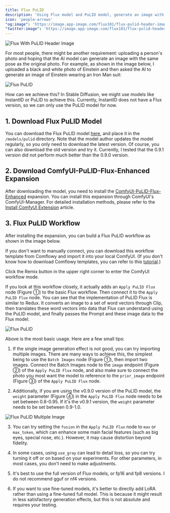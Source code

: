 ```yaml
---
title: Flux PuLID
description: 'Using Flux model and PuLID model, generate an image with the same pose as the original image'
icon: 'people-arrows'
"og:image": 'https://image.app-image.com/flux101/flux-pulid-header-image.png'
"twitter:image": 'https://image.app-image.com/flux101/flux-pulid-header-image.png'
---
```


<Frame caption="This image is generated by AI">
  <img
    className="rounded-xl"
    src="/images/intermediate/flux-pulid/flux-pulid-header-image.png"
    alt="Flux With PuLID Header Image"
  />
</Frame>

For most people, there might be another requirement: uploading a person's photo and hoping that the AI model can generate an image with the same pose as the original photo. For example, as shown in the image below, I uploaded a black and white photo of Einstein and then asked the AI to generate an image of Einstein wearing an Iron Man suit:

<Frame>
  <img
    className="rounded-xl"
    src="/images/intermediate/flux-pulid/flux-pulid-compare.png"
    alt="Flux PuLID"
  />
</Frame>

How can we achieve this? In Stable Diffusion, we might use models like InstantID or PuLID to achieve this. Currently, InstantID does not have a Flux version, so we can only use the PuLID model for now.

## 1. Download Flux PuLID Model

You can download the Flux PuLID model [here](https://huggingface.co/guozinan/PuLID/tree/main), and place it in the `/models/pulid` directory. Note that the model author updates the model regularly, so you only need to download the latest version. Of course, you can also download the old version and try it. Currently, I tested that the 0.9.1 version did not perform much better than the 0.9.0 version.

## 2. Download ComfyUI-PuLID-Flux-Enhanced Expansion

After downloading the model, you need to install the [ComfyUI-PuLID-Flux-Enhanced](https://github.com/sipie800/ComfyUI-PuLID-Flux-Enhanced) expansion. You can install this expansion through ComfyUI's ComfyUI-Manager. For detailed installation methods, please refer to the [Install ComfyUI Extension](https://comflowy.com/advanced/how-to-install-comfyui-extension) article.

## 3. Flux PuLID Workflow

After installing the expansion, you can build a Flux PuLID workflow as shown in the image below.

If you don't want to manually connect, you can download this workflow template from Comflowy and import it into your local ComfyUI. (If you don't know how to download Comflowy templates, you can refer to this [tutorial](https://intercom.help/comflowy/en/articles/10229083-how-do-i-get-the-workflow-template).)

<Card title="Flux ComfyUI Workflow Template" icon="cloud-arrow-down" href="https://app.comflowy.com/app/fbb14965-b15e-4131-8a72-b91172d7a7a4" horizontal>
  Click the Remix button in the upper right corner to enter the ComfyUI workflow mode.
</Card>


If you look at this workflow closely, it actually adds an `Apply PuLID Flux` node (Figure ①) to the basic Flux workflow. Then connect it to the `Apply PuLID Flux` node. You can see that the implementation of PuLID Flux is similar to Redux. It converts an image to a set of word vectors through Clip, then translates these word vectors into data that Flux can understand using the PuLID model, and finally passes the Prompt and these image data to the Flux model.

<Frame>
  <img
    className="rounded-xl"
    src="/images/intermediate/flux-pulid/flux-pulid-workflow.jpeg"
    alt="Flux PuLID"
  />
</Frame>

Above is the most basic usage. Here are a few small tips:

1. If the single image generation effect is not good, you can try importing multiple images. There are many ways to achieve this, the simplest being to use the `Batch Images` node (Figure ①), then import two images. Connect the Batch Images node to the `image` endpoint (Figure ②) of the `Apply PuLID Flux` node, and also make sure to connect the photo you most want the model to reference to the `prior_image` endpoint (Figure ③) of the `Apply PuLID Flux` node.

2. Additionally, if you are using the v0.9.0 version of the PuLID model, the `weight` parameter (Figure ④) in the `Apply PuLID Flux` node needs to be set between 0.8-0.95. If it's the v0.9.1 version, the `weight` parameter needs to be set between 0.9-1.0.

<Frame>
  <img
    className="rounded-xl"
    src="/images/intermediate/flux-pulid/flux-pulid-multiple-image.png"
    alt="Flux PuLID Multiple Image"
  />
</Frame>

3. You can try setting the `fusion` in the `Apply PuLID Flux` node to `max` or `max_token`, which can enhance some main facial features (such as big eyes, special nose, etc.). However, it may cause distortion beyond fidelity.

4. In some cases, using `use_gray` can lead to detail loss, so you can try turning it off or on based on your experiments. For other parameters, in most cases, you don't need to make adjustments.

5. It's best to use the full version of Flux models, or fp16 and fp8 versions. I do not recommend gguf or nf4 versions.

6. If you want to use fine-tuned models, it's better to directly add LoRA rather than using a fine-tuned full model. This is because it might result in less satisfactory generation effects, but this is not absolute and requires your testing.
